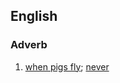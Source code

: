 ==English==

===Adverb===
{{head|en|adverb|head=in the [[reign]] of [[queen|Queen]] [[dick|Dick]]}}

# {{context|idiomatic|UK|lang=en}} [[when pigs fly]]; [[never]]